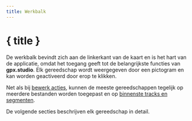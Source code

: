 ```yaml
---
title: Werkbalk
---
```


<script lang="ts">

    onMount(() => {
        currentTool.set(Tool.ROUTING);
    });

    onDestroy(() => {
        currentTool.set(null);
    });
</script>

# { title }

De werkbalk bevindt zich aan de linkerkant van de kaart en is het hart van de applicatie, omdat het toegang geeft tot de belangrijkste functies van **gpx.studio**.
Elk gereedschap wordt weergegeven door een pictogram en kan worden geactiveerd door erop te klikken.

<div class="flex flex-row justify-center text-foreground">
    <div>
        <Toolbar class="border rounded-md shadow-lg" />
    </div>
</div>

Net als bij [bewerk acties](./menu/bewerk), kunnen de meeste gereedschappen tegelijk op meerdere bestanden worden toegepast en op [binnenste tracks en segmenten](./gpx).

De volgende secties beschrijven elk gereedschap in detail.
